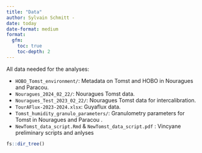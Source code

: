 ```yaml
---
title: "Data"
author: Sylvain Schmitt -
date: today
date-format: medium
format: 
  gfm:
    toc: true
    toc-depth: 2
---
```


All data needed for the analyses:

-   `HOBO_Tomst_environment/`: Metadata on Tomst and HOBO in Nouragues and Paracou.
-   `Nouragues_2024_02_22/`: Nouragues Tomst data.
-   `Nouragues_Test_2023_02_22/`: Nouragues Tomst data for intercalibration.
-   `TourAFlux-2023-2024.xlsx`: Guyaflux data.
-   `Tomst_humidity_granulo_parameters/`: Granulometry parameters for Tomst in Nouragues and Paracou .
-   `NewTomst_data_script.Rmd` & `NewTomst_data_script.pdf` : Vincyane preliminary scripts and anlyses

```r
fs::dir_tree()
```
